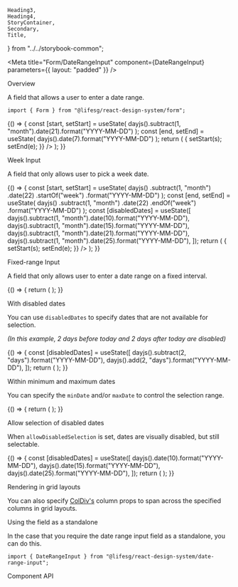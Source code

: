     Heading3,
    Heading4,
    StoryContainer,
    Secondary,
    Title,
} from "../../storybook-common";

<Meta
    title="Form/DateRangeInput"
    component={DateRangeInput}
    parameters={{ layout: "padded" }}
/>

<Title>DateRangeInput</Title>

<Secondary>Overview</Secondary>

A field that allows a user to enter a date range.

```tsx
import { Form } from "@lifesg/react-design-system/form";
```

<Canvas>
    <Story name="DateRangeInput">
        {() => {
            const [start, setStart] = useState(
                dayjs().subtract(1, "month").date(21).format("YYYY-MM-DD")
            );
            const [end, setEnd] = useState(
                dayjs().date(7).format("YYYY-MM-DD")
            );
            return (
                <StoryContainer>
                    <Form.DateRangeInput
                        label="This is the date range input"
                        value={start}
                        valueEnd={end}
                        onChange={(s, e) => {
                            setStart(s);
                            setEnd(e);
                        }}
                    />
                    <Form.DateRangeInput
                        label="This has no action buttons on desktop viewports"
                        withButton={false}
                    />
                    <Form.DateRangeInput
                        label="This is the disabled state"
                        withButton={false}
                        value="2023-04-20"
                        valueEnd="2023-05-01"
                        disabled
                    />
                    <Form.DateRangeInput
                        label="This is the readonly state"
                        withButton={false}
                        value="2023-04-20"
                        valueEnd="2023-05-01"
                        readOnly
                    />
                    <Form.DateRangeInput
                        label="This is the error state"
                        withButton={false}
                        errorMessage="Invalid date"
                    />
                </StoryContainer>
            );
        }}
    </Story>
</Canvas>

<Heading3>Week Input</Heading3>

A field that only allows user to pick a week date.

<Canvas>
    <Story name="Week input">
        {() => {
            const [start, setStart] = useState(
                dayjs()
                    .subtract(1, "month")
                    .date(22)
                    .startOf("week")
                    .format("YYYY-MM-DD")
            );
            const [end, setEnd] = useState(
                dayjs()
                    .subtract(1, "month")
                    .date(22)
                    .endOf("week")
                    .format("YYYY-MM-DD")
            );
            const [disabledDates] = useState([
                dayjs().subtract(1, "month").date(10).format("YYYY-MM-DD"),
                dayjs().subtract(1, "month").date(15).format("YYYY-MM-DD"),
                dayjs().subtract(1, "month").date(21).format("YYYY-MM-DD"),
                dayjs().subtract(1, "month").date(25).format("YYYY-MM-DD"),
            ]);
            return (
                <StoryContainer>
                    <Form.DateRangeInput
                        label="This is the date range input week selection"
                        variant="week"
                        value={start}
                        valueEnd={end}
                        onChange={(s, e) => {
                            setStart(s);
                            setEnd(e);
                        }}
                    />
                    <Form.DateRangeInput
                        label="This has no action buttons on desktop viewports"
                        variant="week"
                        withButton={false}
                    />
                    <Form.DateRangeInput
                        label="This is the with disabled dates"
                        variant="week"
                        value={start}
                        valueEnd={end}
                        disabledDates={disabledDates}
                    />
                </StoryContainer>
            );
        }}
    </Story>
</Canvas>

<Heading3>Fixed-range Input</Heading3>

A field that only allows user to enter a date range on a fixed interval.

<Canvas>
    <Story name="Fixed-range input">
        {() => {
            return (
                <StoryContainer>
                    <Form.DateRangeInput
                        label="This has the 7-day fixed-range selection"
                        variant="fixed-range"
                    />
                    <Form.DateRangeInput
                        label="This has the 14-day fixed-range selection"
                        variant="fixed-range"
                        numberOfDays={14}
                    />
                </StoryContainer>
            );
        }}
    </Story>
</Canvas>

<Heading3>With disabled dates</Heading3>

You can use `disabledDates` to specify dates that are not available for selection.

_(In this example, 2 days before today and 2 days after today are disabled)_

<Canvas>
    <Story name="With disabled dates">
        {() => {
            const [disabledDates] = useState([
                dayjs().subtract(2, "days").format("YYYY-MM-DD"),
                dayjs().add(2, "days").format("YYYY-MM-DD"),
            ]);
            return (
                <StoryContainer>
                    <Form.DateRangeInput
                        label="This has disabled dates"
                        disabledDates={disabledDates}
                    />
                </StoryContainer>
            );
        }}
    </Story>
</Canvas>

<Heading3>Within minimum and maximum dates</Heading3>

You can specify the `minDate` and/or `maxDate` to control the selection range.

<Canvas>
    <Story name="Min and max dates">
        {() => {
            return (
                <StoryContainer>
                    <Form.DateRangeInput
                        label="This has restricted selection"
                        minDate={dayjs()
                            .subtract(2, "days")
                            .format("YYYY-MM-DD")}
                        maxDate={dayjs().add(20, "days").format("YYYY-MM-DD")}
                    />
                </StoryContainer>
            );
        }}
    </Story>
</Canvas>

<Heading3>Allow selection of disabled dates</Heading3>

When `allowDisabledSelection` is set, dates are visually disabled, but still selectable.

<Canvas>
    <Story name="Allow disabled selection">
        {() => {
            const [disabledDates] = useState([
                dayjs().date(10).format("YYYY-MM-DD"),
                dayjs().date(15).format("YYYY-MM-DD"),
                dayjs().date(25).format("YYYY-MM-DD"),
            ]);
            return (
                <StoryContainer>
                    <Form.DateRangeInput
                        label="This allows selection of disabled dates"
                        disabledDates={disabledDates}
                        minDate={dayjs()
                            .subtract(6, "weeks")
                            .format("YYYY-MM-DD")}
                        maxDate={dayjs().add(6, "weeks").format("YYYY-MM-DD")}
                        allowDisabledSelection
                    />
                    <Form.DateRangeInput
                        label="This allows selection of disabled dates in week selection"
                        variant="week"
                        disabledDates={disabledDates}
                        minDate={dayjs()
                            .subtract(6, "weeks")
                            .format("YYYY-MM-DD")}
                        maxDate={dayjs().add(6, "weeks").format("YYYY-MM-DD")}
                        allowDisabledSelection
                    />
                </StoryContainer>
            );
        }}
    </Story>
</Canvas>

<Heading3>Rendering in grid layouts</Heading3>

You can also specify [ColDiv's](/docs/getting-started-layout-column-divs--column-divs)
column props to span across the specified columns in grid layouts.

<Canvas>
    <Story
        name="Rendering in grid layout"
        parameters={{ layout: "fullscreen" }}
    >
        <Layout.Content type="grid" style={{ padding: "2rem" }}>
            <Form.DateRangeInput
                label="Using grid columns"
                mobileCols={[1, 5]}
                tabletCols={[1, 7]}
            />
            <Form.DateRangeInput
                label="Using a longer grid layout"
                mobileCols={[1, 5]}
                tabletCols={[1, 9]}
            />
        </Layout.Content>
    </Story>
</Canvas>

<Heading3>Using the field as a standalone</Heading3>

In the case that you require the date range input field as a standalone, you can do this.

```tsx
import { DateRangeInput } from "@lifesg/react-design-system/date-range-input";
```

<Canvas>
    <Story name="Standalone usage">
        <StoryContainer>
            <DateRangeInput />
        </StoryContainer>
    </Story>
</Canvas>

<Secondary>Component API</Secondary>

<PropsTable />
